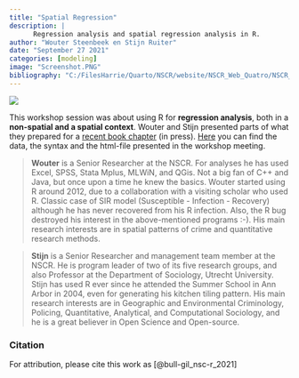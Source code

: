 ```yaml
---
title: "Spatial Regression"
description: |
      Regression analysis and spatial regression analysis in R.
author: "Wouter Steenbeek en Stijn Ruiter"
date: "September 27 2021"
categories: [modeling]
image: "Screenshot.PNG"
bibliography: "C:/FilesHarrie/Quarto/NSCR/website/NSCR_Web_Quatro/NSCR_Blog_Quarto/references/references.bib"
---
```


![](Screenshot.PNG)

This workshop session was about using R for **regression analysis**, both in a **non-spatial and a spatial context**. Wouter and Stijn presented parts of what they prepared for a [recent book chapter](https://osf.io/jwnqx) (in press). [Here](https://github.com/Jonkman1/NSCR_Web/tree/main/_posts/2021-09-27-spatialregression) you can find the data, the syntax and the html-file presented in the workshop meeting.

> **Wouter** is a Senior Researcher at the NSCR. For analyses he has used Excel, SPSS, Stata Mplus, MLWiN, and QGis. Not a big fan of C++ and Java, but once upon a time he knew the basics. Wouter started using R around 2012, due to a collaboration with a visiting scholar who used R. Classic case of SIR model (Susceptible - Infection - Recovery) although he has never recovered from his R infection. Also, the R bug destroyed his interest in the above-mentioned programs :-). His main research interests are in spatial patterns of crime and quantitative research methods.

> **Stijn** is a Senior Researcher and management team member at the NSCR. He is program leader of two of its five research groups, and also Professor at the Department of Sociology, Utrecht University. Stijn has used R ever since he attended the Summer School in Ann Arbor in 2004, even for generating his kitchen tiling pattern. His main research interests are in Geographic and Environmental Criminology, Policing, Quantitative, Analytical, and Computational Sociology, and he is a great believer in Open Science and Open-source.

### Citation

For attribution, please cite this work as [@bull-gil_nsc-r_2021]
